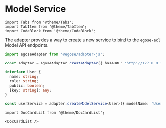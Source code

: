 # Model Service

```mdx-code-block
import Tabs from '@theme/Tabs';
import TabItem from '@theme/TabItem';
import CodeBlock from '@theme/CodeBlock';
```

The adapter provides a way to create a new service to bind to the `egose-acl` Model API endpoints.

```ts
import egoseAdapter from '@egose/adapter-js';

const adapter = egoseAdapter.createAdapter({ baseURL: 'http://127.0.0.1:3000/api' });

interface User {
  name: string;
  role: string;
  public: boolean;
  [key: string]: any;
}

const userService = adapter.createModelService<User>({ modelName: 'User', basePath: 'users' });
```

```mdx-code-block
import DocCardList from '@theme/DocCardList';

<DocCardList />
```
